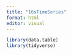 ```yaml
---
title: "16sTimeSeries"
format: html
editor: visual
---
```


```r
library(data.table)
library(tidyverse)
```

